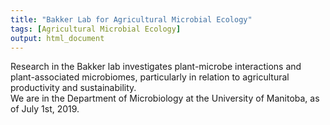 ```yaml
---
title: "Bakker Lab for Agricultural Microbial Ecology"
tags: [Agricultural Microbial Ecology]
output: html_document
---
```


Research in the Bakker lab investigates plant-microbe interactions and plant-associated microbiomes, particularly in relation to agricultural productivity and sustainability.  
We are in the Department of Microbiology at the University of Manitoba, as of July 1st, 2019.

